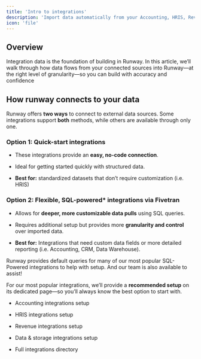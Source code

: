 ```yaml
---
title: 'Intro to integrations'
description: 'Import data automatically from your Accounting, HRIS, Revenue, and many other platforms. Say goodbye to manual data entry and keep your actuals up to date with real-time syncing.'
icon: 'file'
---
```


## Overview

Integration data is the foundation of building in Runway. In this article, we’ll walk through how data flows from your connected sources into Runway—at the right level of granularity—so you can build with accuracy and confidence

## How runway connects to your data

Runway offers **two ways** to connect to external data sources. Some integrations support **both** methods, while others are available through only one.

### Option 1: Quick-start integrations

- These integrations provide an **easy, no-code connection**.

- Ideal for getting started quickly with structured data.

- **Best for:** standardized datasets that don’t require customization (i.e. HRIS)

### Option 2: Flexible, SQL-powered\* integrations via Fivetran

- Allows for **deeper, more customizable data pulls** using SQL queries.

- Requires additional setup but provides more **granularity and control** over imported data.

- **Best for:** Integrations that need custom data fields or more detailed reporting (i.e. Accounting, CRM, Data Warehouse).

<Check>
  Runway provides default queries for many of our most popular SQL-Powered
  integrations to help with setup. And our team is also available to assist!
</Check>

For our most popular integrations, we’ll provide a **recommended setup** on its dedicated page—so you’ll always know the best option to start with.

- Accounting integrations setup

- HRIS integrations setup

- Revenue integrations setup

- Data & storage integrations setup

- Full integrations directory
